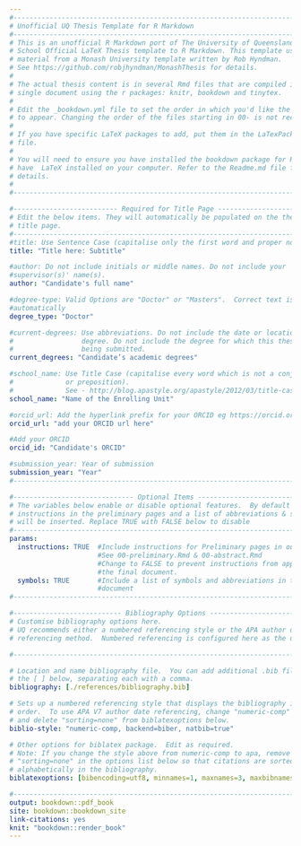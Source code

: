 ```yaml
---
#-------------------------------------------------------------------------------
# Unofficial UQ Thesis Template for R Markdown
#-------------------------------------------------------------------------------
# This is an unofficial R Markdown port of The University of Queensland Graduate 
# School Official LaTeX Thesis template to R Markdown. This template uses 
# material from a Monash University template written by Rob Hyndman.
# See https://github.com/robjhyndman/MonashThesis for details.
#
# The actual thesis content is in several Rmd files that are compiled into a 
# single document using the r packages: knitr, bookdown and tinytex.
#
# Edit the _bookdown.yml file to set the order in which you'd like the Rmd files  
# to appear. Changing the order of the files starting in 00- is not recommended.
#
# If you have specific LaTeX packages to add, put them in the LaTexPackages.tex 
# file.
#
# You will need to ensure you have installed the bookdown package for R and
# have  LaTeX installed on your computer. Refer to the Readme.md file for
# details.
#
#-------------------------------------------------------------------------------

#-------------------------- Required for Title Page ----------------------------
# Edit the below items. They will automatically be populated on the thesis
# title page.
#-------------------------------------------------------------------------------
#title: Use Sentence Case (capitalise only the first word and proper nouns).
title: "Title here: Subtitle" 

#author: Do not include initials or middle names. Do not include your 
#supervisor(s)' name(s).
author: "Candidate's full name" 

#degree-type: Valid Options are "Doctor" or "Masters".  Correct text is inserted
#automatically
degree_type: "Doctor" 

#current-degrees: Use abbreviations. Do not include the date or location of your 
#                 degree. Do not include the degree for which this thesis is 
#                 being submitted.
current_degrees: "Candidate’s academic degrees" 

#school_name: Use Title Case (capitalise every word which is not a conjunction
#             or preposition).
#             See - http://blog.apastyle.org/apastyle/2012/03/title-case-and-sentence-case-capitalization-in-apa-style.html - for help.
school_name: "Name of the Enrolling Unit"

#orcid_url: Add the hyperlink prefix for your ORCID eg https://orcid.org/
orcid_url: "add your ORCID url here" 

#Add your ORCID
orcid_id: "Candidate's ORCID"

#submission_year: Year of submission
submission_year: "Year"
#-------------------------------------------------------------------------------

#------------------------------ Optional Items ---------------------------------
# The variables below enable or disable optional features.  By default
# instructions in the preliminary pages and a list of abbreviations & symbols
# will be inserted. Replace TRUE with FALSE below to disable
#-------------------------------------------------------------------------------
params:
  instructions: TRUE  #Include instructions for Preliminary pages in output. 
                      #See 00-preliminary.Rmd & 00-abstract.Rmd 
                      #Change to FALSE to prevent instructions from appearing in 
                      #the final document.
  symbols: TRUE       #Include a list of symbols and abbreviations in the final
                      #document
#-------------------------------------------------------------------------------

#--------------------------- Bibliography Options ------------------------------
# Customise bibliography options here.
# UQ recommends either a numbered referencing style or the APA author date
# referencing method.  Numbered referencing is configured here as the default.

#-------------------------------------------------------------------------------

# Location and name bibliography file.  You can add additional .bib files between
# the [ ] below, separating each with a comma.
bibliography: [./references/bibliography.bib]

# Sets up a numbered referencing style that displays the bibliography in citation
# order.  To use APA V7 author date referencing, change "numeric-comp" to "apa"  
# and delete "sorting=none" from biblatexoptions below.
biblio-style: "numeric-comp, backend=biber, natbib=true"

# Other options for biblatex package.  Edit as required.
# Note: If you change the style above from numeric-comp to apa, remove the 
# "sorting=none" in the options list below so that citations are sorted 
# alphabetically in the bibliography.
biblatexoptions: [bibencoding=utf8, minnames=1, maxnames=3, maxbibnames=99, terseinits=true, giveninits=true, uniquename=false, uniquelist=false, doi=false, isbn=false, url=true, sortcites=false, sorting=none]

#-------------------------------------------------------------------------------
output: bookdown::pdf_book
site: bookdown::bookdown_site
link-citations: yes
knit: "bookdown::render_book"
---
```

